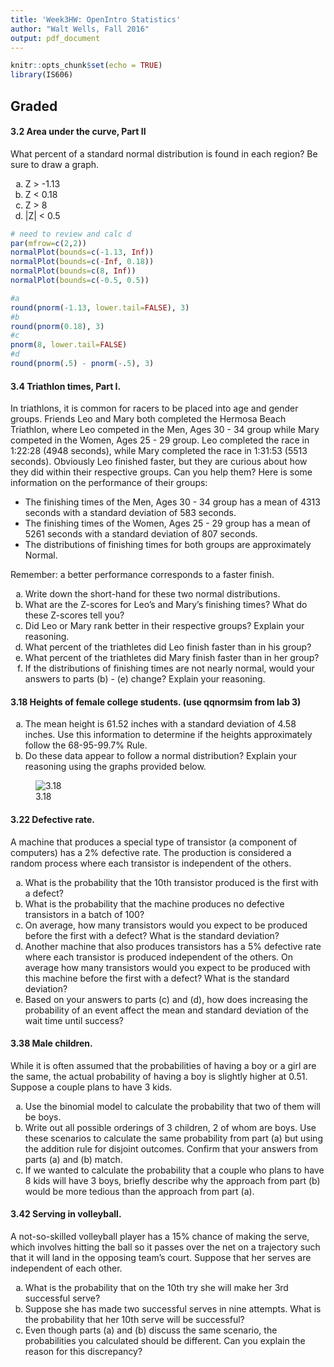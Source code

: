 ```yaml
---
title: 'Week3HW: OpenIntro Statistics'
author: "Walt Wells, Fall 2016"
output: pdf_document
---
```


```r
knitr::opts_chunk$set(echo = TRUE)
library(IS606)
```

## Graded
#### 3.2 Area under the curve, Part II

What percent of a standard normal distribution is found in each region? Be sure to draw a graph.

(a) Z > -1.13
(b) Z < 0.18
(c) Z > 8
(d) |Z| < 0.5

```r
# need to review and calc d
par(mfrow=c(2,2))
normalPlot(bounds=c(-1.13, Inf))
normalPlot(bounds=c(-Inf, 0.18))
normalPlot(bounds=c(8, Inf))
normalPlot(bounds=c(-0.5, 0.5))

#a
round(pnorm(-1.13, lower.tail=FALSE), 3)
#b
round(pnorm(0.18), 3)
#c
pnorm(8, lower.tail=FALSE)
#d
round(pnorm(.5) - pnorm(-.5), 3)
```

#### 3.4 Triathlon times, Part I.

In triathlons, it is common for racers to be placed into age and gender groups. Friends Leo and Mary both completed the Hermosa Beach Triathlon, where Leo competed in the Men, Ages 30 - 34 group while Mary competed in the Women, Ages 25 - 29 group. Leo completed the race in 1:22:28 (4948 seconds), while Mary completed the race in 1:31:53 (5513 seconds). Obviously Leo finished faster, but they are curious about how they did within their respective groups. Can you help them? Here is some information on the performance of their groups:

* The finishing times of the Men, Ages 30 - 34 group has a mean of 4313 seconds with a standard deviation of 583 seconds.
* The finishing times of the Women, Ages 25 - 29 group has a mean of 5261 seconds with a standard deviation of 807 seconds.
* The distributions of finishing times for both groups are approximately Normal.

Remember: a better performance corresponds to a faster finish.

(a) Write down the short-hand for these two normal distributions.
(b) What are the Z-scores for Leo’s and Mary’s finishing times? What do these Z-scores tell you?
(c) Did Leo or Mary rank better in their respective groups? Explain your reasoning.
(d) What percent of the triathletes did Leo finish faster than in his group?
(e) What percent of the triathletes did Mary finish faster than in her group?
(f) If the distributions of finishing times are not nearly normal, would your answers to parts (b) - (e) change? Explain your reasoning.

#### 3.18 Heights of female college students. (use qqnormsim from lab 3)

(a) The mean height is 61.52 inches with a standard deviation of 4.58 inches. Use this information to determine if the heights approximately follow the 68-95-99.7% Rule.
(b) Do these data appear to follow a normal distribution? Explain your reasoning using the graphs provided below.

![3.18](3.18.png)

#### 3.22  Defective rate. 

A machine that produces a special type of transistor (a component of computers) has a 2% defective rate. The production is considered a random process where each transistor is independent of the others.

(a) What is the probability that the 10th transistor produced is the first with a defect?
(b) What is the probability that the machine produces no defective transistors in a batch of 100?
(c) On average, how many transistors would you expect to be produced before the first with a defect? What is the standard deviation?
(d) Another machine that also produces transistors has a 5% defective rate where each transistor is produced independent of the others. On average how many transistors would you expect to be produced with this machine before the first with a defect? What is the standard deviation?
(e) Based on your answers to parts (c) and (d), how does increasing the probability of an event affect the mean and standard deviation of the wait time until success?

#### 3.38 Male children. 

While it is often assumed that the probabilities of having a boy or a girl are the same, the actual probability of having a boy is slightly higher at 0.51. Suppose a couple plans to have 3 kids.

(a) Use the binomial model to calculate the probability that two of them will be boys.
(b) Write out all possible orderings of 3 children, 2 of whom are boys. Use these scenarios to calculate the same probability from part (a) but using the addition rule for disjoint outcomes. Confirm that your answers from parts (a) and (b) match.
(c) If we wanted to calculate the probability that a couple who plans to have 8 kids will have 3 boys, briefly describe why the approach from part (b) would be more tedious than the approach from part (a).

#### 3.42 Serving in volleyball. 

A not-so-skilled volleyball player has a 15% chance of making the
serve, which involves hitting the ball so it passes over the net on a trajectory such that it will land in the opposing team’s court. Suppose that her serves are independent of each other.

(a) What is the probability that on the 10th try she will make her 3rd successful serve?
(b) Suppose she has made two successful serves in nine attempts. What is the probability that her 10th serve will be successful?
(c) Even though parts (a) and (b) discuss the same scenario, the probabilities you calculated should be different. Can you explain the reason for this discrepancy?
